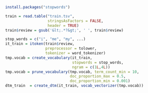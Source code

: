 ```r
install.packages("stopwords")

```

```r
train = read.table("train.tsv",
                   stringsAsFactors = FALSE,
                   header = TRUE)
train$review = gsub('&lt;.*?&gt;', ' ', train$review)
```


```r
stop_words = c("i", "me", "my", ...)
it_train = itoken(train$review,
                  preprocessor = tolower, 
                  tokenizer = word_tokenizer)
tmp.vocab = create_vocabulary(it_train, 
                              stopwords = stop_words, 
                              ngram = c(1L,4L))
tmp.vocab = prune_vocabulary(tmp.vocab, term_count_min = 10,
                             doc_proportion_max = 0.5,
                             doc_proportion_min = 0.001)
dtm_train  = create_dtm(it_train, vocab_vectorizer(tmp.vocab))
```


```r

```


```r

```


```r

```